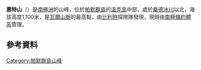 {{coord|64|50|S|63|23|W|display=title}}

'''惠特山'''（{{lang-en|Mount Wheat}}）是[[南極洲|南極洲]]的山峰，位於[[帕默群島|帕默群島]]的[[溫克島|溫克島]]中部，處於[[桑德冰川|桑德冰川]]以北，海拔高度1,100米，是[[瓦爾山脈|瓦爾山脈]]的最高點，由[[比利時|比利時]]探險隊發現，現時由[[南極條約體系|南極條約體系]]管理。

==參考資料==
{{usgs-gazetteer}}

{{DEFAULTSORT:Mount Wheat}}
[[Category:帕默群島山峰|Category:帕默群島山峰]]


{{PalmerArchipelago-geo-stub}}